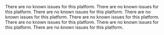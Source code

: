 

<PlatformWrapper platform="ios">
    <Ios />
</PlatformWrapper>

<PlatformWrapper platform="macos">
There are no known issues for this platform.
</PlatformWrapper>

<PlatformWrapper platform="windows">
There are no known issues for this platform.
</PlatformWrapper>

<PlatformWrapper platform="electron">
There are no known issues for this platform.
</PlatformWrapper>

<PlatformWrapper platform="web">
There are no known issues for this platform.
</PlatformWrapper>

<PlatformWrapper platform="android">
There are no known issues for this platform.
</PlatformWrapper>

<PlatformWrapper platform="flutter">
There are no known issues for this platform.
</PlatformWrapper>

<PlatformWrapper platform="unity">
There are no known issues for this platform.
</PlatformWrapper>

<PlatformWrapper platform="react-native">
There are no known issues for this platform.
</PlatformWrapper>
